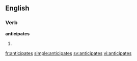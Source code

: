 ==English==

===Verb===
'''anticipates'''

# {{third-person singular of|[[anticipate]]}}

[[fr:anticipates]]
[[simple:anticipates]]
[[sv:anticipates]]
[[vi:anticipates]]